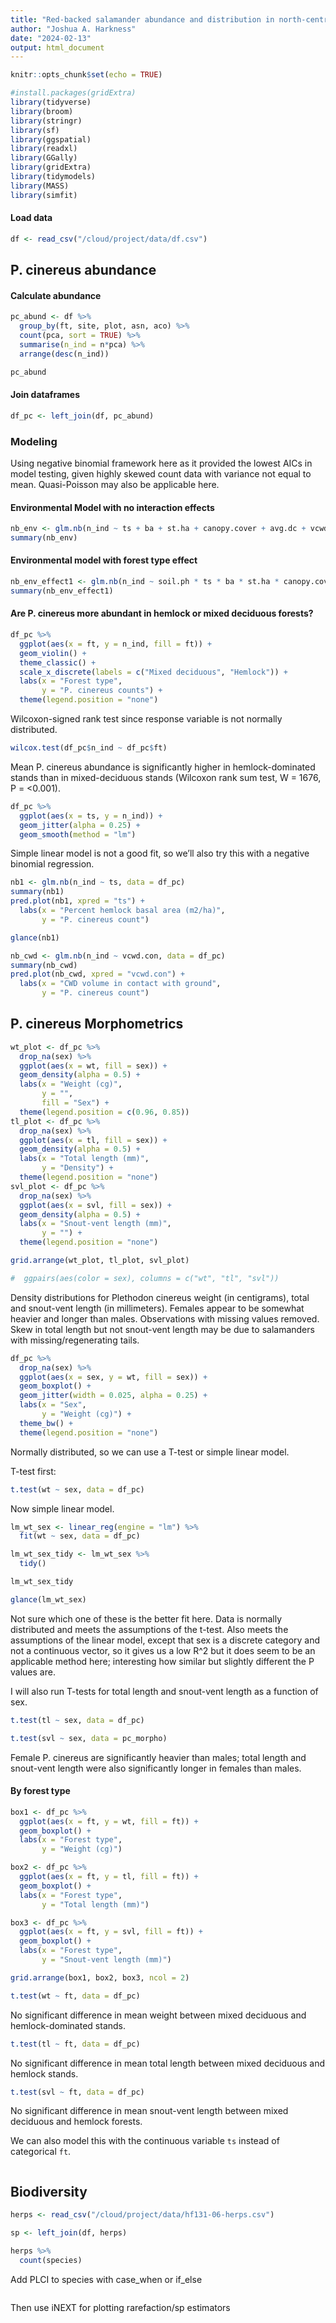 ```yaml
---
title: "Red-backed salamander abundance and distribution in north-central Massachusetts"
author: "Joshua A. Harkness"
date: "2024-02-13"
output: html_document
---
```


```r
knitr::opts_chunk$set(echo = TRUE)
```

```r
#install.packages(gridExtra)
library(tidyverse)
library(broom)
library(stringr)
library(sf)
library(ggspatial)
library(readxl)
library(GGally)
library(gridExtra)
library(tidymodels)
library(MASS)
library(simfit)
```

#### Load data
```r
df <- read_csv("/cloud/project/data/df.csv")
```
## P. cinereus abundance
#### Calculate abundance
```r
pc_abund <- df %>%
  group_by(ft, site, plot, asn, aco) %>%
  count(pca, sort = TRUE) %>%
  summarise(n_ind = n*pca) %>%
  arrange(desc(n_ind))

pc_abund
```

#### Join dataframes
```r
df_pc <- left_join(df, pc_abund)
```

### Modeling
Using negative binomial framework here as it provided the lowest AICs in model testing, given highly skewed count data with variance not equal to mean.  Quasi-Poisson may also be applicable here.

#### Environmental Model with no interaction effects
```r
nb_env <- glm.nb(n_ind ~ ts + ba + st.ha + canopy.cover + avg.dc + vcwd.con + cwd.con + tot.snags + avg.snag.dbh + soil.ph + soilt + airt + rh, data = df_pc)
summary(nb_env)
```
#### Environmental model with forest type effect
```r
nb_env_effect1 <- glm.nb(n_ind ~ soil.ph * ts * ba * st.ha * canopy.cover + avg.dc + vcwd.con * cwd.con + tot.snags + avg.snag.dbh + soilt * airt * rh, data = df_pc)
summary(nb_env_effect1)
```
#### Are P. cinereus more abundant in hemlock or mixed deciduous forests?
```r
df_pc %>%
  ggplot(aes(x = ft, y = n_ind, fill = ft)) +
  geom_violin() +
  theme_classic() +
  scale_x_discrete(labels = c("Mixed deciduous", "Hemlock")) +
  labs(x = "Forest type",
       y = "P. cinereus counts") +
  theme(legend.position = "none")
```
Wilcoxon-signed rank test since response variable is not normally distributed.
```r
wilcox.test(df_pc$n_ind ~ df_pc$ft)
```
Mean P. cinereus abundance is significantly higher in hemlock-dominated stands than in mixed-deciduous stands (Wilcoxon rank sum test, W = 1676, P = <0.001).

```r
df_pc %>%
  ggplot(aes(x = ts, y = n_ind)) +
  geom_jitter(alpha = 0.25) +
  geom_smooth(method = "lm")
```
Simple linear model is not a good fit, so we'll also try this with a negative binomial regression.

```r
nb1 <- glm.nb(n_ind ~ ts, data = df_pc)
summary(nb1)
pred.plot(nb1, xpred = "ts") +
  labs(x = "Percent hemlock basal area (m2/ha)",
       y = "P. cinereus count")
```
```r
glance(nb1)
```


```r
nb_cwd <- glm.nb(n_ind ~ vcwd.con, data = df_pc)
summary(nb_cwd)
pred.plot(nb_cwd, xpred = "vcwd.con") +
  labs(x = "CWD volume in contact with ground",
       y = "P. cinereus count")
```


## P. cinereus Morphometrics

```r
wt_plot <- df_pc %>%
  drop_na(sex) %>%
  ggplot(aes(x = wt, fill = sex)) +
  geom_density(alpha = 0.5) +
  labs(x = "Weight (cg)",
       y = "",
       fill = "Sex") +
  theme(legend.position = c(0.96, 0.85))
tl_plot <- df_pc %>%
  drop_na(sex) %>%
  ggplot(aes(x = tl, fill = sex)) +
  geom_density(alpha = 0.5) +
  labs(x = "Total length (mm)",
       y = "Density") +
  theme(legend.position = "none")
svl_plot <- df_pc %>%
  drop_na(sex) %>%
  ggplot(aes(x = svl, fill = sex)) +
  geom_density(alpha = 0.5) +
  labs(x = "Snout-vent length (mm)",
       y = "") +
  theme(legend.position = "none")

grid.arrange(wt_plot, tl_plot, svl_plot)

#  ggpairs(aes(color = sex), columns = c("wt", "tl", "svl"))
```

Density distributions for Plethodon cinereus weight (in centigrams), total and snout-vent length (in millimeters).  Females appear to be somewhat heavier and longer than males.  Observations with missing values removed.  Skew in total length but not snout-vent length may be due to salamanders with missing/regenerating tails.

```r
df_pc %>%
  drop_na(sex) %>%
  ggplot(aes(x = sex, y = wt, fill = sex)) +
  geom_boxplot() +
  geom_jitter(width = 0.025, alpha = 0.25) +
  labs(x = "Sex",
       y = "Weight (cg)") +
  theme_bw() +
  theme(legend.position = "none")
```

Normally distributed, so we can use a T-test or simple linear model.

T-test first:
```r
t.test(wt ~ sex, data = df_pc)
```

Now simple linear model.
```r
lm_wt_sex <- linear_reg(engine = "lm") %>%
  fit(wt ~ sex, data = df_pc)

lm_wt_sex_tidy <- lm_wt_sex %>%
  tidy()

lm_wt_sex_tidy
```
```r
glance(lm_wt_sex)
```

Not sure which one of these is the better fit here.  Data is normally distributed and meets the assumptions of the t-test.  Also meets the assumptions of the linear model, except that sex is a discrete category and not a continuous vector, so it gives us a low R^2 but it does seem to be an applicable method here; interesting how similar but slightly different the P values are.

I will also run T-tests for total length and snout-vent length as a function of sex.
```r
t.test(tl ~ sex, data = df_pc)
```
```r
t.test(svl ~ sex, data = pc_morpho)
```

Female P. cinereus are significantly heavier than males; total length and snout-vent length were also significantly longer in females than males.

#### By forest type
```r
box1 <- df_pc %>%
  ggplot(aes(x = ft, y = wt, fill = ft)) +
  geom_boxplot() +
  labs(x = "Forest type",
       y = "Weight (cg)")

box2 <- df_pc %>%
  ggplot(aes(x = ft, y = tl, fill = ft)) +
  geom_boxplot() +
  labs(x = "Forest type",
       y = "Total length (mm)")

box3 <- df_pc %>%
  ggplot(aes(x = ft, y = svl, fill = ft)) +
  geom_boxplot() +
  labs(x = "Forest type",
       y = "Snout-vent length (mm)")

grid.arrange(box1, box2, box3, ncol = 2)
```

```r
t.test(wt ~ ft, data = df_pc)
```
No significant difference in mean weight between mixed deciduous and hemlock-dominated stands.

```r
t.test(tl ~ ft, data = df_pc)
```
No significant difference in mean total length between mixed deciduous and hemlock stands.

```r
t.test(svl ~ ft, data = df_pc)
```
No significant difference in mean snout-vent length between mixed deciduous and hemlock forests.

We can also model this with the continuous variable `ts` instead of categorical `ft`.

```r

```



## Biodiversity
```r
herps <- read_csv("/cloud/project/data/hf131-06-herps.csv")

sp <- left_join(df, herps)
```
```r
herps %>%
  count(species)
```
Add PLCI to species with case_when or if_else
```r

```

Then use iNEXT for plotting rarefaction/sp estimators
